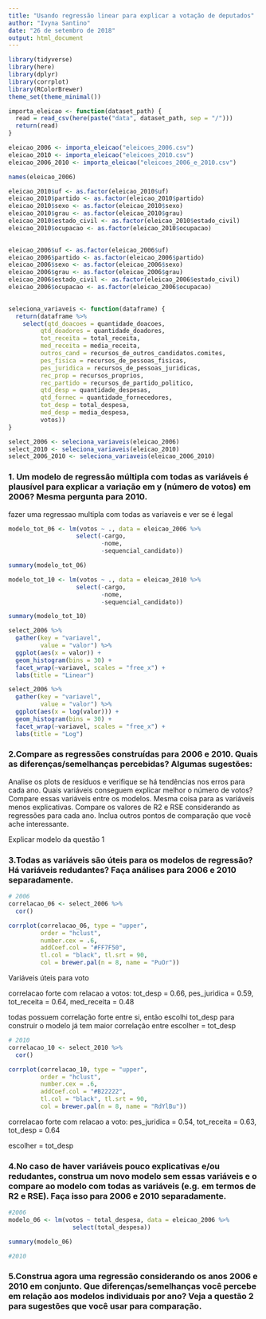 ```yaml
---
title: "Usando regressão linear para explicar a votação de deputados"
author: "Ivyna Santino"
date: "26 de setembro de 2018"
output: html_document
---
```


```r
library(tidyverse)
library(here)
library(dplyr)
library(corrplot)
library(RColorBrewer)
theme_set(theme_minimal())
```

```r
importa_eleicao <- function(dataset_path) {
  read = read_csv(here(paste("data", dataset_path, sep = "/")))
  return(read)
}

eleicao_2006 <- importa_eleicao("eleicoes_2006.csv")
eleicao_2010 <- importa_eleicao("eleicoes_2010.csv")
eleicao_2006_2010 <- importa_eleicao("eleicoes_2006_e_2010.csv")
```

```r
names(eleicao_2006)
```

```r
eleicao_2010$uf <- as.factor(eleicao_2010$uf)
eleicao_2010$partido <- as.factor(eleicao_2010$partido)
eleicao_2010$sexo <- as.factor(eleicao_2010$sexo)
eleicao_2010$grau <- as.factor(eleicao_2010$grau)
eleicao_2010$estado_civil <- as.factor(eleicao_2010$estado_civil)
eleicao_2010$ocupacao <- as.factor(eleicao_2010$ocupacao)
  
```

```r
eleicao_2006$uf <- as.factor(eleicao_2006$uf)
eleicao_2006$partido <- as.factor(eleicao_2006$partido)
eleicao_2006$sexo <- as.factor(eleicao_2006$sexo)
eleicao_2006$grau <- as.factor(eleicao_2006$grau)
eleicao_2006$estado_civil <- as.factor(eleicao_2006$estado_civil)
eleicao_2006$ocupacao <- as.factor(eleicao_2006$ocupacao)
  
```


```r
seleciona_variaveis <- function(dataframe) {
  return(dataframe %>% 
    select(qtd_doacoes = quantidade_doacoes,
         qtd_doadores = quantidade_doadores,
         tot_receita = total_receita,
         med_receita = media_receita,
         outros_cand = recursos_de_outros_candidatos.comites,
         pes_fisica = recursos_de_pessoas_fisicas,
         pes_juridica = recursos_de_pessoas_juridicas,
         rec_prop = recursos_proprios,
         rec_partido = recursos_de_partido_politico,
         qtd_desp = quantidade_despesas,
         qtd_fornec = quantidade_fornecedores,
         tot_desp = total_despesa,
         med_desp = media_despesa,
         votos))
}

select_2006 <- seleciona_variaveis(eleicao_2006)
select_2010 <- seleciona_variaveis(eleicao_2010)
select_2006_2010 <- seleciona_variaveis(eleicao_2006_2010)

```


### 1. Um modelo de regressão múltipla com todas as variáveis é plausível para explicar a variação em y (número de votos) em 2006? Mesma pergunta para 2010.
fazer uma regressao multipla com todas as variaveis e ver se é legal


```r
modelo_tot_06 <- lm(votos ~ ., data = eleicao_2006 %>% 
                   select(-cargo, 
                          -nome, 
                          -sequencial_candidato))
```

```r
summary(modelo_tot_06)
```

```r
modelo_tot_10 <- lm(votos ~ ., data = eleicao_2010 %>% 
                   select(-cargo, 
                          -nome, 
                          -sequencial_candidato))
```

```r
summary(modelo_tot_10)
```



```r
select_2006 %>% 
  gather(key = "variavel",
         value = "valor") %>% 
  ggplot(aes(x = valor)) +
  geom_histogram(bins = 30) +
  facet_wrap(~variavel, scales = "free_x") +
  labs(title = "Linear")

select_2006 %>% 
  gather(key = "variavel",
         value = "valor") %>% 
  ggplot(aes(x = log(valor))) +
  geom_histogram(bins = 30) +
  facet_wrap(~variavel, scales = "free_x") +
  labs(title = "Log")

```

### 2.Compare as regressões construídas para 2006 e 2010. Quais as diferenças/semelhanças percebidas? Algumas sugestões:
  Analise os plots de resíduos e verifique se há tendências nos erros para cada ano.
  Quais variáveis conseguem explicar melhor o número de votos? Compare essas variáveis entre os modelos. Mesma coisa para as variáveis menos explicativas.
  Compare os valores de R2 e RSE considerando as regressões para cada ano.
  Inclua outros pontos de comparação que você ache interessante.

Explicar modelo da questão 1

### 3.Todas as variáveis são úteis para os modelos de regressão? Há variáveis redudantes? Faça análises para 2006 e 2010 separadamente. 

```r
# 2006
correlacao_06 <- select_2006 %>% 
  cor()

corrplot(correlacao_06, type = "upper",
         order = "hclust",
         number.cex = .6,
         addCoef.col = "#FF7F50",
         tl.col = "black", tl.srt = 90,
         col = brewer.pal(n = 8, name = "PuOr"))

```
Variáveis úteis para voto

correlacao forte com relacao a votos: tot_desp = 0.66, pes_juridica = 0.59, tot_receita = 0.64, med_receita = 0.48

todas possuem correlação forte entre si, então escolhi tot_desp para construir o modelo já tem maior correlação entre 
escolher = tot_desp


```r
# 2010
correlacao_10 <- select_2010 %>% 
  cor()

corrplot(correlacao_10, type = "upper",
         order = "hclust",
         number.cex = .6,
         addCoef.col = "#B22222",
         tl.col = "black", tl.srt = 90,
         col = brewer.pal(n = 8, name = "RdYlBu"))
```
correlacao forte com relacao a voto: pes_juridica = 0.54, tot_receita = 0.63, tot_desp = 0.64

escolher = tot_desp

### 4.No caso de haver variáveis pouco explicativas e/ou redudantes, construa um novo modelo sem essas variáveis e o compare ao modelo com todas as variáveis (e.g. em termos de R2 e RSE). Faça isso para 2006 e 2010 separadamente. 

```r
#2006
modelo_06 <- lm(votos ~ total_despesa, data = eleicao_2006 %>% 
                  select(total_despesa))
```

```r
summary(modelo_06)
```



```r
#2010
```


### 5.Construa agora uma regressão considerando os anos 2006 e 2010 em conjunto. Que diferenças/semelhanças você percebe em relação aos modelos individuais por ano? Veja a questão 2 para sugestões que você usar para comparação.

```r

```





